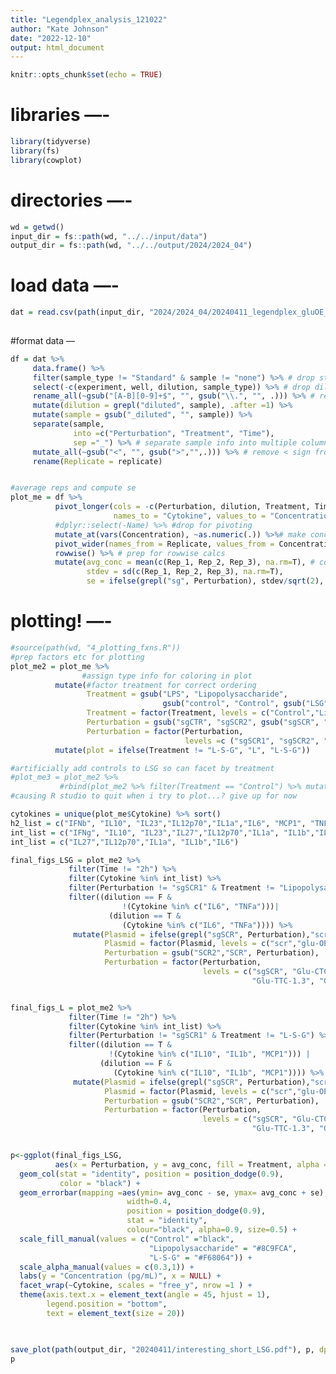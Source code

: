 ```yaml
---
title: "Legendplex_analysis_121022"
author: "Kate Johnson"
date: "2022-12-10"
output: html_document
---
```


```r
knitr::opts_chunk$set(echo = TRUE)
```

# libraries ----
```r
library(tidyverse)
library(fs)
library(cowplot)
```

# directories ----
```r
wd = getwd()
input_dir = fs::path(wd, "../../input/data")
output_dir = fs::path(wd, "../../output/2024/2024_04")
```

# load data ----
```r
dat = read.csv(path(input_dir, "2024/2024_04/20240411_legendplex_gluOE_Exp2.csv")) 
      
```


#format data ---
```r
df = dat %>%
     data.frame() %>%
     filter(sample_type != "Standard" & sample != "none") %>% # drop standard rows
     select(-c(experiment, well, dilution, sample_type)) %>% # drop dilution,experiment, well column (not needed)
     rename_all(~gsub("[A-B][0-9]+$", "", gsub("\\.", "", .))) %>% # rename cols to simplify
     mutate(dilution = grepl("diluted", sample), .after =1) %>%
     mutate(sample = gsub("_diluted", "", sample)) %>%
     separate(sample, 
              into =c("Perturbation", "Treatment", "Time"), 
              sep ="_") %>% # separate sample info into multiple columns
     mutate_all(~gsub("<", "", gsub(">","",.))) %>% # remove < sign from df
     rename(Replicate = replicate)


#average reps and compute se
plot_me = df %>%
          pivot_longer(cols = -c(Perturbation, dilution, Treatment, Time, Replicate), 
                       names_to = "Cytokine", values_to = "Concentration") %>%
          #dplyr::select(-Name) %>% #drop for pivoting
          mutate_at(vars(Concentration), ~as.numeric(.)) %>%# make concentrations numeric
          pivot_wider(names_from = Replicate, values_from = Concentration, names_prefix = "Rep_",) %>%
          rowwise() %>% # prep for rowwise calcs
          mutate(avg_conc = mean(c(Rep_1, Rep_2, Rep_3), na.rm=T), # compute average and stdev
                 stdev = sd(c(Rep_1, Rep_2, Rep_3), na.rm=T),
                 se = ifelse(grepl("sg", Perturbation), stdev/sqrt(2), stdev/sqrt(3))) 
```


# plotting! ----
```r
#source(path(wd, "4_plotting_fxns.R"))
#prep factors etc for plotting
plot_me2 = plot_me %>%
                #assign type info for coloring in plot
          mutate(#factor treatment for correct ordering
                 Treatment = gsub("LPS", "Lipopolysaccharide", 
                                  gsub("control", "Control", gsub("LSG", "L-S-G", Treatment))),
                 Treatment = factor(Treatment, levels = c("Control","Lipopolysaccharide", "L-S-G")), 
                 Perturbation = gsub("sgCTR", "sgSCR2", gsub("sgSCR", "sgSCR1", Perturbation)),
                 Perturbation = factor(Perturbation, 
                                       levels =c ("sgSCR1", "sgSCR2", "Glu-CTC-1.1", "Glu-TTC-1.3", "Glu-TTC-2.1"))) %>%
          mutate(plot = ifelse(Treatment != "L-S-G", "L", "L-S-G"))

#artificially add controls to LSG so can facet by treatment
#plot_me3 = plot_me2 %>%
           #rbind(plot_me2 %>% filter(Treatment == "Control") %>% mutate(plot = "L-S-G"))
#causing R studio to quit when i try to plot...? give up for now

cytokines = unique(plot_me$Cytokine) %>% sort()
h2_list = c("IFNb", "IL10", "IL23","IL12p70","IL1a","IL6", "MCP1", "TNFa")
int_list = c("IFNg", "IL10", "IL23","IL27","IL12p70","IL1a", "IL1b","IL6", "MCP1", "TNFa")
int_list = c("IL27","IL12p70","IL1a", "IL1b","IL6")

final_figs_LSG = plot_me2 %>% 
             filter(Time != "2h") %>%
             filter(Cytokine %in% int_list) %>%
             filter(Perturbation != "sgSCR1" & Treatment != "Lipopolysaccharide") %>%
             filter((dilution == F & 
                         !(Cytokine %in% c("IL6", "TNFa")))|
                      (dilution == T &
                         (Cytokine %in% c("IL6", "TNFa")))) %>%
              mutate(Plasmid = ifelse(grepl("sgSCR", Perturbation),"scr","glu-OE"),
                     Plasmid = factor(Plasmid, levels = c("scr","glu-OE")),
                     Perturbation = gsub("SCR2","SCR", Perturbation),
                     Perturbation = factor(Perturbation,
                                           levels = c("sgSCR", "Glu-CTC-1.1", 
                                                      "Glu-TTC-1.3", "Glu-TTC-2.1")))


final_figs_L = plot_me2 %>% 
             filter(Time != "2h") %>%
             filter(Cytokine %in% int_list) %>%
             filter(Perturbation != "sgSCR1" & Treatment != "L-S-G") %>%
             filter((dilution == T & 
                      !(Cytokine %in% c("IL10", "IL1b", "MCP1"))) |
                    (dilution == F & 
                       (Cytokine %in% c("IL10", "IL1b", "MCP1")))) %>%
              mutate(Plasmid = ifelse(grepl("sgSCR", Perturbation),"scr","glu-OE"),
                     Plasmid = factor(Plasmid, levels = c("scr","glu-OE")),
                     Perturbation = gsub("SCR2","SCR", Perturbation),
                     Perturbation = factor(Perturbation,
                                           levels = c("sgSCR", "Glu-CTC-1.1", 
                                                      "Glu-TTC-1.3", "Glu-TTC-2.1")))


p<-ggplot(final_figs_LSG,
          aes(x = Perturbation, y = avg_conc, fill = Treatment, alpha = Plasmid)) +
  geom_col(stat = "identity", position = position_dodge(0.9),
           color = "black") +
  geom_errorbar(mapping =aes(ymin= avg_conc - se, ymax= avg_conc + se), 
                          width=0.4, 
                          position = position_dodge(0.9), 
                          stat = "identity", 
                          colour="black", alpha=0.9, size=0.5) +
  scale_fill_manual(values = c("Control" ="black", 
                               "Lipopolysaccharide" = "#8C9FCA", 
                               "L-S-G" = "#F68064")) +
  scale_alpha_manual(values = c(0.3,1)) +
  labs(y = "Concentration (pg/mL)", x = NULL) +
  facet_wrap(~Cytokine, scales = "free_y", nrow =1 ) +
  theme(axis.text.x = element_text(angle = 45, hjust = 1),
        legend.position = "bottom",
        text = element_text(size = 20))
             


save_plot(path(output_dir, "20240411/interesting_short_LSG.pdf"), p, dpi = 90, base_aspect_ratio = 3)
p
```

